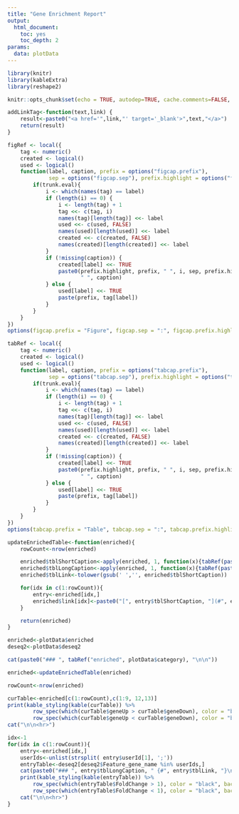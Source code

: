 ---
title: "Gene Enrichment Report"
output:
  html_document:
    toc: yes
    toc_depth: 2
params:
  data: plotData
---

<style type="text/css">
.main-container {
  max-width: 90%;
  margin-left: auto;
  margin-right: auto;
}
</style>
	
```{r setup, include=FALSE}
library(knitr)
library(kableExtra)
library(reshape2)

knitr::opts_chunk$set(echo = TRUE, autodep=TRUE, cache.comments=FALSE, message=FALSE, warning=FALSE, dpi=300)

addLinkTag<-function(text,link) {
	result<-paste0("<a href='",link,"' target='_blank'>",text,"</a>")
	return(result)
}

figRef <- local({
	tag <- numeric()
	created <- logical()
	used <- logical()
	function(label, caption, prefix = options("figcap.prefix"), 
			 sep = options("figcap.sep"), prefix.highlight = options("figcap.prefix.highlight"), trunk.eval=TRUE) {
		if(trunk.eval){ 
			i <- which(names(tag) == label)
			if (length(i) == 0) {
				i <- length(tag) + 1
				tag <<- c(tag, i)
				names(tag)[length(tag)] <<- label
				used <<- c(used, FALSE)
				names(used)[length(used)] <<- label
				created <<- c(created, FALSE)
				names(created)[length(created)] <<- label
			}
			if (!missing(caption)) {
				created[label] <<- TRUE
				paste0(prefix.highlight, prefix, " ", i, sep, prefix.highlight, 
					   " ", caption)
			} else {
				used[label] <<- TRUE
				paste(prefix, tag[label])
			}
		}
	}
})
options(figcap.prefix = "Figure", figcap.sep = ":", figcap.prefix.highlight = "**")

tabRef <- local({
	tag <- numeric()
	created <- logical()
	used <- logical()
	function(label, caption, prefix = options("tabcap.prefix"), 
			 sep = options("tabcap.sep"), prefix.highlight = options("tabcap.prefix.highlight"), trunk.eval=TRUE) {
		if(trunk.eval){
			i <- which(names(tag) == label)
			if (length(i) == 0) {
				i <- length(tag) + 1
				tag <<- c(tag, i)
				names(tag)[length(tag)] <<- label
				used <<- c(used, FALSE)
				names(used)[length(used)] <<- label
				created <<- c(created, FALSE)
				names(created)[length(created)] <<- label
			}
			if (!missing(caption)) {
				created[label] <<- TRUE
				paste0(prefix.highlight, prefix, " ", i, sep, prefix.highlight, 
					   " ", caption)
			} else {
				used[label] <<- TRUE
				paste(prefix, tag[label])
			}
		}
	}
})
options(tabcap.prefix = "Table", tabcap.sep = ":", tabcap.prefix.highlight = "**")

updateEnrichedTable<-function(enriched){
	rowCount<-nrow(enriched)

	enriched$tblShortCaption<-apply(enriched, 1, function(x){tabRef(paste0("enriched ",x["geneSet"]))})
	enriched$tblLongCaption<-apply(enriched, 1, function(x){tabRef(paste0("enriched ",x["geneSet"]), paste0("Significantly differential expressed genes in ",x["description"]))})
	enriched$tblLink<-tolower(gsub(' ','', enriched$tblShortCaption))

	for(idx in c(1:rowCount)){
		entry<-enriched[idx,]
		enriched$link[idx]<-paste0("[", entry$tblShortCaption, "](#", entry$tblLink, ")")
	}

	return(enriched)
}

```

```{r data, echo=FALSE, results="asis"}
enriched<-plotData$enriched
deseq2<-plotData$deseq2

cat(paste0("### ", tabRef("enriched", plotData$category), "\n\n"))

enriched<-updateEnrichedTable(enriched)

rowCount<-nrow(enriched)

curTable<-enriched[c(1:rowCount),c(1:9, 12,13)]
print(kable_styling(kable(curTable)) %>% 
		row_spec(which(curTable$geneUp > curTable$geneDown), color = "black", background = "bisque") %>% 
		row_spec(which(curTable$geneUp < curTable$geneDown), color = "black", background = "honeydew"))
cat("\n\n<hr>")

idx<-1
for(idx in c(1:rowCount)){
	entry<-enriched[idx,]
	userIds<-unlist(strsplit( entry$userId[1], ';'))
	entryTable<-deseq2[deseq2$Feature_gene_name %in% userIds,]
	cat(paste0("### ", entry$tblLongCaption, " {#", entry$tblLink, "}\n\n" ))
	print(kable_styling(kable(entryTable)) %>% 
		row_spec(which(entryTable$FoldChange > 1), color = "black", background = "bisque") %>% 
		row_spec(which(entryTable$FoldChange < 1), color = "black", background = "honeydew"))
	cat("\n\n<hr>")
}

```

